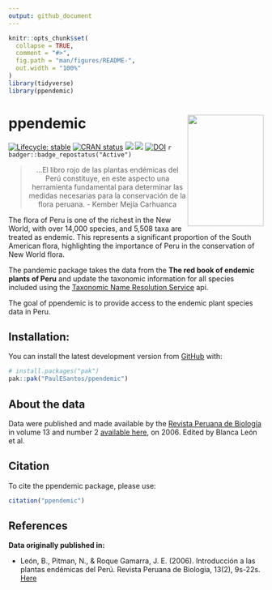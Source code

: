 ```yaml
---
output: github_document
---
```


<!-- README.md is generated from README.Rmd. Please edit that file -->

```r
knitr::opts_chunk$set(
  collapse = TRUE,
  comment = "#>",
  fig.path = "man/figures/README-",
  out.width = "100%"
)
library(tidyverse)
library(ppendemic)
```

# ppendemic <a href='https://github.com/PaulESantos/ppendemic'><img src='man/figures/cover_ppendemic.jpg' align="right" height="220" width="150" /></a>

<!-- badges: start -->
[![Lifecycle: stable](https://img.shields.io/badge/lifecycle-stable-green.svg)](https://lifecycle.r-lib.org/articles/stages.html)
[![CRAN status](https://www.r-pkg.org/badges/version/ppendemic)](https://CRAN.R-project.org/package=ppendemic)
[![](http://cranlogs.r-pkg.org/badges/grand-total/ppendemic?color=green)](https://cran.r-project.org/package=ppendemic)
[![](http://cranlogs.r-pkg.org/badges/last-week/ppendemic?color=green)](https://cran.r-project.org/package=ppendemic)
[![DOI](https://zenodo.org/badge/336340798.svg)](https://zenodo.org/badge/latestdoi/336340798)
`r badger::badge_repostatus("Active")`
<!-- badges: end -->


<blockquote align="center">
  ...El libro rojo de las plantas endémicas del Perú constituye, en este aspecto una herramienta fundamental para determinar las medidas necesarias para la conservación de la flora peruana. - Kember Mejía Carhuanca
</blockquote>


The flora of Peru is one of the richest in the New World, with over 14,000 species, and 5,508 taxa are treated as endemic. This represents a significant proportion of the South American flora, highlighting the importance of Peru in the conservation of New World flora.

The pandemic package takes the data from the **The red book of endemic plants of Peru** and update the taxonomic information for all species included using the [Taxonomic Name Resolution Service](https://tnrs.biendata.org/) api.

The goal of ppendemic is to provide access to the endemic plant species data in Peru. 

## Installation:

You can install the latest development version from [GitHub](https://github.com/) with:

``` r
# install.packages("pak")
pak::pak("PaulESantos/ppendemic")
```

## About the data

Data were published and made available by the [Revista Peruana de Biología](https://revistasinvestigacion.unmsm.edu.pe/index.php/rpb/index) in volume 13 and number 2 [available here](https://revistasinvestigacion.unmsm.edu.pe/index.php/rpb/issue/view/153), on 2006. Edited by Blanca León et al.


## Citation

To cite the ppendemic package, please use:

```r
citation("ppendemic")
```


## References

**Data originally published in:** 


+ León, B., Pitman, N., & Roque Gamarra, J. E. (2006). Introducción a las plantas endémicas del Perú. Revista Peruana de Biologia, 13(2), 9s-22s. [Here](https://revistasinvestigacion.unmsm.edu.pe/index.php/rpb/issue/view/153)


